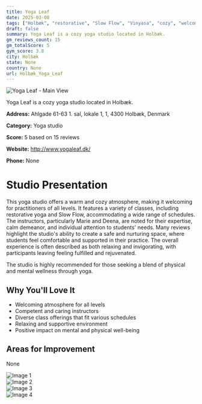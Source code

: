 ```yaml
---
title: Yoga Leaf
date: 2025-03-08
tags: ["Holbæk", "restorative", "Slow Flow", "Vinyasa", "cozy", "welcoming", "Holbæk"]  
draft: false
summary: Yoga Leaf is a cozy yoga studio located in Holbæk.
gm_reviews_count: 15
gm_totalScore: 5
gym_score: 3.8
city: Holbæk
state: None
country: None
url: Holbæk_Yoga_Leaf
---
```


<div className="aspect-[16/9] relative my-8">
  <img 
    src="https://lh5.googleusercontent.com/p/AF1QipMr78hZX-9XSqvbKTAPpYhZrLojycs48spzvg2j=w1920-h1080-k-no"
    alt="Yoga Leaf - Main View"
    className="object-cover absolute inset-0 w-full h-full rounded-lg"
  />
</div>

Yoga Leaf is a cozy yoga studio located in Holbæk.

**Address:** Ahlgade 61-63 1. sal, lokale 1, 1, 4300 Holbæk, Denmark

**Category:** Yoga studio

**Score:** 5 based on 15 reviews

**Website:** http://www.yogaleaf.dk/

**Phone:** None

# Studio Presentation

This yoga studio offers a warm and cozy atmosphere, making it welcoming for practitioners of all levels. It features a variety of classes, including restorative yoga and Slow Flow, accommodating a wide range of schedules. The instructors, particularly Marie and Deena, are noted for their expertise, calm demeanor, and individual attention to students' needs. Many reviews highlight the studio's ability to create a safe and nurturing space, where students feel comfortable and supported in their practice. The overall experience is often described as both relaxing and invigorating, with participants leaving feeling fulfilled and rejuvenated.

The studio is highly recommended for those seeking a blend of physical and mental wellness through yoga.

## Why You'll Love It

- Welcoming atmosphere for all levels
- Competent and caring instructors
- Diverse class offerings that fit various schedules
- Relaxing and supportive environment
- Positive impact on mental and physical well-being

## Areas for Improvement

None

<div className="grid grid-cols-1 xl:grid-cols-2 gap-4 my-8">
<div className="aspect-[4/3] relative"><img src="https://lh5.googleusercontent.com/p/AF1QipO6iIB7h-YuMTbvCmzML6QGCIqoc_1voT2xCENf=w1920-h1080-k-no" alt="Image 1" className="object-cover absolute inset-0 w-full h-full rounded-lg" /></div>
<div className="aspect-[4/3] relative"><img src="https://lh5.googleusercontent.com/p/AF1QipMZzt8Rllyn-FhsSlAtmUvppRliz5rpG6cwZJXr=w1920-h1080-k-no" alt="Image 2" className="object-cover absolute inset-0 w-full h-full rounded-lg" /></div>
<div className="aspect-[4/3] relative"><img src="https://lh5.googleusercontent.com/p/AF1QipOSzHS96H05-Jbx5h63NSp0HHLnv87vIV74MLe6=w1920-h1080-k-no" alt="Image 3" className="object-cover absolute inset-0 w-full h-full rounded-lg" /></div>
<div className="aspect-[4/3] relative"><img src="https://lh5.googleusercontent.com/p/AF1QipPjPxHH6pSc2N78Ijc9x5bcnmGO6YeSo71ThNPx=w1920-h1080-k-no" alt="Image 4" className="object-cover absolute inset-0 w-full h-full rounded-lg" /></div>
</div>